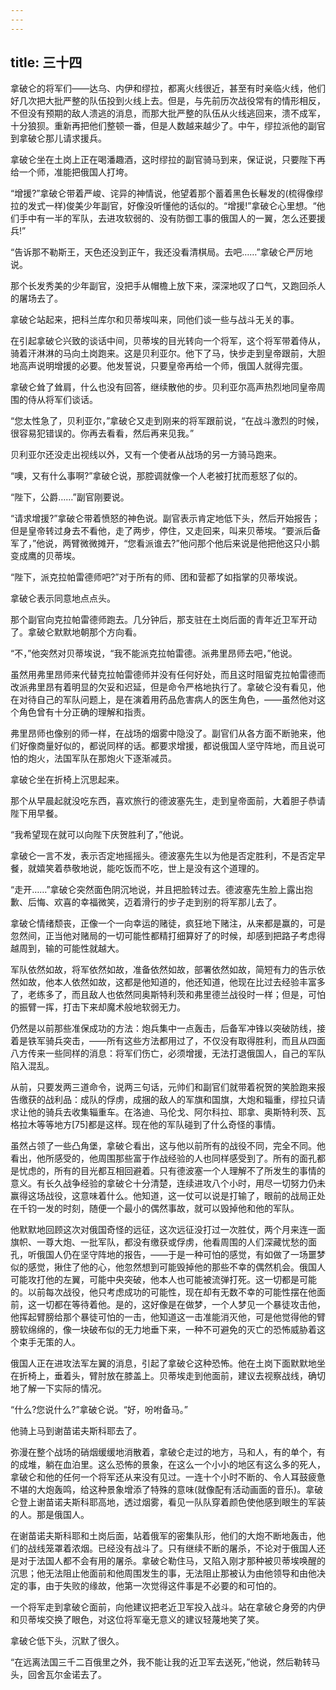 ```yaml
---
---
---
```

title: 三十四
---




拿破仑的将军们——达乌、内伊和缪拉，都离火线很近，甚至有时亲临火线，他们好几次把大批严整的队伍投到火线上去。但是，与先前历次战役常有的情形相反，不但没有预期的敌人溃逃的消息，而那大批严整的队伍从火线逃回来，溃不成军，十分狼狈。重新再把他们整顿一番，但是人数越来越少了。中午，缪拉派他的副官到拿破仑那儿请求援兵。

拿破仑坐在土岗上正在喝潘趣酒，这时缪拉的副官骑马到来，保证说，只要陛下再给一个师，准能把俄国人打垮。

“增援?”拿破仑带着严峻、诧异的神情说，他望着那个蓄着黑色长鬈发的(梳得像缪拉的发式一样)俊美少年副官，好像没听懂他的话似的。“增援!”拿破仑心里想。“他们手中有一半的军队，去进攻软弱的、没有防御工事的俄国人的一翼，怎么还要援兵!”

“告诉那不勒斯王，天色还没到正午，我还没看清棋局。去吧……”拿破仑严厉地说。

那个长发秀美的少年副官，没把手从帽檐上放下来，深深地叹了口气，又跑回杀人的屠场去了。

拿破仑站起来，把科兰库尔和贝蒂埃叫来，同他们谈一些与战斗无关的事。

在引起拿破仑兴致的谈话中间，贝蒂埃的目光转向一个将军，这个将军带着侍从，骑着汗淋淋的马向土岗跑来。这是贝利亚尔。他下了马，快步走到皇帝跟前，大胆地高声说明增援的必要。他发誓说，只要皇帝再给一个师，俄国人就得完蛋。

拿破仑耸了耸肩，什么也没有回答，继续散他的步。贝利亚尔高声热烈地同皇帝周围的侍从将军们谈话。

“您太性急了，贝利亚尔，”拿破仑又走到刚来的将军跟前说，“在战斗激烈的时候，很容易犯错误的。你再去看看，然后再来见我。”

贝利亚尔还没走出视线以外，又有一个使者从战场的另一方骑马跑来。

“噢，又有什么事啊?”拿破仑说，那腔调就像一个人老被打扰而惹怒了似的。

“陛下，公爵……”副官刚要说。

“请求增援?”拿破仑带着愤怒的神色说。副官表示肯定地低下头，然后开始报告；但是皇帝转过身去不看他，走了两步，停住，又走回来，叫来贝蒂埃。“要派后备军了，”他说，两臂微微摊开，“您看派谁去?”他问那个他后来说是他把他这只小鹅变成鹰的贝蒂埃。

“陛下，派克拉帕雷德师吧?”对于所有的师、团和营都了如指掌的贝蒂埃说。

拿破仑表示同意地点点头。

那个副官向克拉帕雷德师跑去。几分钟后，那支驻在土岗后面的青年近卫军开动了。拿破仑默默地朝那个方向看。

“不，”他突然对贝蒂埃说，“我不能派克拉帕雷德。派弗里昂师去吧，”他说。

虽然用弗里昂师来代替克拉帕雷德师并没有任何好处，而且这时阻留克拉帕雷德而改派弗里昂有着明显的欠妥和迟延，但是命令严格地执行了。拿破仑没有看见，他在对待自己的军队问题上，是在演着用药品危害病人的医生角色，——虽然他对这个角色曾有十分正确的理解和指责。

弗里昂师也像别的师一样，在战场的烟雾中隐没了。副官们从各方面不断驰来，他们好像商量好似的，都说同样的话。都要求增援，都说俄国人坚守阵地，而且说可怕的炮火，法国军队在那炮火下逐渐减员。

拿破仑坐在折椅上沉思起来。

那个从早晨起就没吃东西，喜欢旅行的德波塞先生，走到皇帝面前，大着胆子恭请陛下用早餐。

“我希望现在就可以向陛下庆贺胜利了，”他说。

拿破仑一言不发，表示否定地摇摇头。德波塞先生以为他是否定胜利，不是否定早餐，就嬉笑着恭敬地说，能吃饭而不吃，世上是没有这个道理的。

“走开……”拿破仑突然面色阴沉地说，并且把脸转过去。德波塞先生脸上露出抱歉、后悔、欢喜的幸福微笑，迈着滑行的步子走到别的将军那儿去了。

拿破仑情绪颓丧，正像一个一向幸运的赌徒，疯狂地下赌注，从来都是赢的，可是忽然间，正当他对赌局的一切可能性都精打细算好了的时候，却感到把路子考虑得越周到，输的可能性就越大。

军队依然如故，将军依然如故，准备依然如故，部署依然如故，简短有力的告示依然如故，他本人依然如故，这都是他知道的，他还知道，他现在比过去经验丰富多了，老练多了，而且敌人也依然同奥斯特利茨和弗里德兰战役时一样；但是，可怕的振臂一挥，打击下来却魔术般地软弱无力。

仍然是以前那些准保成功的方法：炮兵集中一点轰击，后备军冲锋以突破防线，接着是铁军骑兵突击，——所有这些方法都用过了，不仅没有取得胜利，而且从四面八方传来一些同样的消息：将军们伤亡，必须增援，无法打退俄国人，自己的军队陷入混乱。

从前，只要发两三道命令，说两三句话，元帅们和副官们就带着祝贺的笑脸跑来报告缴获的战利品：成队的俘虏，成捆的敌人的军旗和国旗，大炮和辎重，缪拉只请求让他的骑兵去收集辎重车。在洛迪、马伦戈、阿尔科拉、耶拿、奥斯特利茨、瓦格拉木等等地方[75]都是这样。现在他的军队碰到了什么奇怪的事情。

虽然占领了一些凸角堡，拿破仑看出，这与他以前所有的战役不同，完全不同。他看出，他所感受的，他周围那些富于作战经验的人也同样感受到了。所有的面孔都是忧虑的，所有的目光都互相回避着。只有德波塞一个人理解不了所发生的事情的意义。有长久战争经验的拿破仑十分清楚，连续进攻八个小时，用尽一切努力仍未赢得这场战役，这意味着什么。他知道，这一仗可以说是打输了，眼前的战局正处在千钧一发的时刻，随便一个最小的偶然事故，就可以毁掉他和他的军队。

他默默地回顾这次对俄国奇怪的远征，这次远征没打过一次胜仗，两个月来连一面旗帜、一尊大炮、一批军队，都没有缴获或俘虏，他看周围的人们深藏忧愁的面孔，听俄国人仍在坚守阵地的报告，——于是一种可怕的感觉，有如做了一场噩梦似的感觉，揪住了他的心，他忽然想到可能毁掉他的那些不幸的偶然机会。俄国人可能攻打他的左翼，可能中央突破，他本人也可能被流弹打死。这一切都是可能的。以前每次战役，他只考虑成功的可能性，现在却有无数不幸的可能性摆在他面前，这一切都在等待着他。是的，这好像是在做梦，一个人梦见一个暴徒攻击他，他挥起臂膀给那个暴徒可怕的一击，他知道这一击准能消灭他，可是他觉得他的臂膀软绵绵的，像一块破布似的无力地垂下来，一种不可避免的灭亡的恐怖威胁着这个束手无策的人。

俄国人正在进攻法军左翼的消息，引起了拿破仑这种恐怖。他在土岗下面默默地坐在折椅上，垂着头，臂肘放在膝盖上。贝蒂埃走到他面前，建议去视察战线，确切地了解一下实际的情况。

“什么?您说什么?”拿破仑说。“好，吩咐备马。”

他骑上马到谢苗诺夫斯科耶去了。

弥漫在整个战场的硝烟缓缓地消散着，拿破仑走过的地方，马和人，有的单个，有的成堆，躺在血泊里。这么恐怖的景象，在这么一个小小的地区有这么多的死人，拿破仑和他的任何一个将军还从来没有见过。一连十个小时不断的、令人耳鼓疲惫不堪的大炮轰鸣，给这种景象增添了特殊的意味(就像配有活动画面的音乐)。拿破仑登上谢苗诺夫斯科耶高地，透过烟雾，看见一队队穿着颜色使他感到眼生的军装的人。那是俄国人。

在谢苗诺夫斯科耶和土岗后面，站着俄军的密集队形，他们的大炮不断地轰击，他们的战线笼罩着浓烟。已经没有战斗了。只有继续不断的屠杀，不论对于俄国人还是对于法国人都不会有用的屠杀。拿破仑勒住马，又陷入刚才那种被贝蒂埃唤醒的沉思；他无法阻止他面前和他周围发生的事，无法阻止那被认为由他领导和由他决定的事，由于失败的缘故，他第一次觉得这件事是不必要的和可怕的。

一个将军走到拿破仑面前，向他建议把老近卫军投入战斗。站在拿破仑身旁的内伊和贝蒂埃交换了眼色，对这位将军毫无意义的建议轻蔑地笑了笑。

拿破仑低下头，沉默了很久。

“在远离法国三千二百俄里之外，我不能让我的近卫军去送死，”他说，然后勒转马头，回舍瓦尔金诺去了。